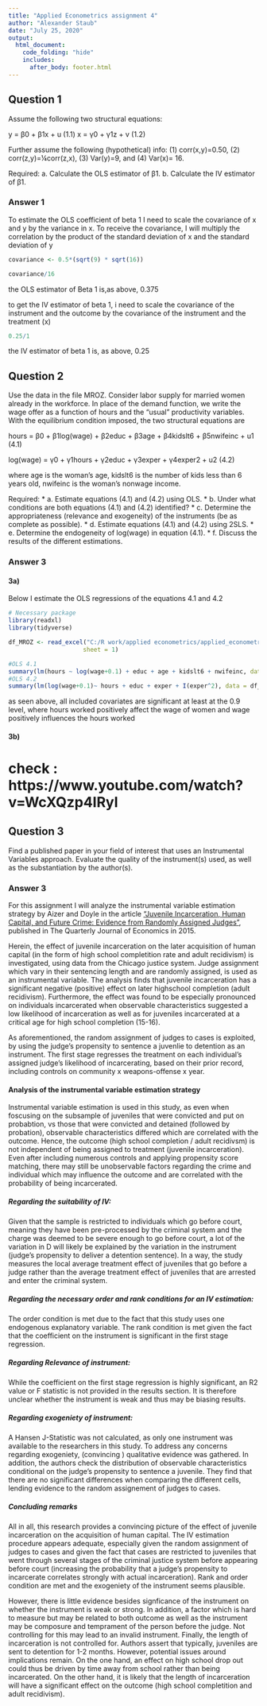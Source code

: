 ```yaml
---
title: "Applied Econometrics assignment 4"
author: "Alexander Staub"
date: "July 25, 2020"
output: 
  html_document:
    code_folding: "hide"
    includes:
      after_body: footer.html
---
```

## Question 1
Assume the following two structural equations:

y = β0 + β1x + u (1.1)
x = γ0 + γ1z + v (1.2)

Further assume the following (hypothetical) info: (1) corr(x,y)=0.50, (2) corr(z,y)=¼corr(z,x), (3) Var(y)=9, and (4) Var(x)= 16.

Required:
a. Calculate the OLS estimator of β1.
b. Calculate the IV estimator of β1.

### Answer 1

To estimate the OLS coefficient of beta 1 I need to scale the covariance of x and y by the variance in x. To receive the covariance, I will multiply the correlation by the product of the standard deviation of x and the standard deviation of y

```r
covariance <- 0.5*(sqrt(9) * sqrt(16))

covariance/16
```

the OLS estimator of Beta 1 is,as above, 0.375

to get the IV estimator of beta 1, i need to scale the covariance of the instrument and the outcome by the covariance of the instrument and the treatment (x)

```r
0.25/1
```

the IV estimator of beta 1 is, as above, 0.25

## Question 2

Use the data in the file MROZ. Consider labor supply for married women already in the workforce. In place of the demand function, we write the wage offer as a function of hours and the “usual” productivity variables. With the equilibrium condition imposed, the two structural equations are

hours = β0 + β1log(wage) + β2educ + β3age + β4kidslt6 + β5nwifeinc + u1 (4.1)

log(wage) = γ0 + γ1hours + γ2educ + γ3exper + γ4exper2 + u2 (4.2)

where age is the woman’s age, kidslt6 is the number of kids less than 6 years old, nwifeinc is the woman’s nonwage income.

Required:
*  a. Estimate equations (4.1) and (4.2) using OLS.
*  b. Under what conditions are both equations (4.1) and (4.2) identified?
*  c. Determine the appropriateness (relevance and exogeneity) of the instruments (be as complete as possible).
*  d. Estimate equations (4.1) and (4.2) using 2SLS.
*  e. Determine the endogeneity of log(wage) in equation (4.1).
*  f. Discuss the results of the different estimations.

### Answer 3

#### 3a)

Below I estimate the OLS regressions of the equations 4.1 and 4.2

```r
# Necessary package
library(readxl)
library(tidyverse)

df_MROZ <- read_excel("C:/R work/applied econometrics/applied_econometrics/Data/MROZ.xlsx", 
                     sheet = 1)

#OLS 4.1
summary(lm(hours ~ log(wage+0.1) + educ + age + kidslt6 + nwifeinc, data = df_MROZ))
#OLS 4.2
summary(lm(log(wage+0.1)~ hours + educ + exper + I(exper^2), data = df_MROZ))
```

as seen above, all included covariates are significant at least at the 0.9 level, where hours worked positively affect the wage of women and wage positively influences the hours worked

#### 3b)
# check : https://www.youtube.com/watch?v=WcXQzp4IRyI

## Question 3
Find a published paper in your field of interest that uses an Instrumental Variables approach. Evaluate the quality of the instrument(s) used, as well as the substantiation by the author(s).

### Answer 3

For this assignment I will analyze the instrumental variable estimation strategy by Aizer and Doyle in the article ["Juvenile Incarceration, Human Capital, and Future Crime: Evidence from Randomly Assigned Judges"](https://academic.oup.com/qje/article-abstract/130/2/759/2330376 "Juvenile Incarceration, Human Capital, and Future Crime: Evidence from Randomly Assigned Judges"), published in The Quarterly Journal of Economics in 2015. 

Herein, the effect of juvenile incarceration on the later acquisition of human capital (in the form of high school completition rate and adult recidivism) is investigated, using data from the Chicago justice system. Judge assignment which vary in their sentencing length and are randomly assigned, is used as an instrumental variable. The analysis finds that juvenile incarceration has a significant negative (positive) effect on later highschool completion (adult recidivism). Furthermore, the effect was found to be especially pronounced on individuals incarcerated when observable characteristics suggested a low likelihood of incarceration as well as for juveniles incarcerated at a critical age for high school completion (15-16). 

As aforementioned, the random assignment of judges to cases is exploited, by using the judge's propensity to sentence a juvenlie to detention as an instrument. The first stage regresses the treatment on each individual's assigned judge's likelihood of incarcerating, based on their prior record, including controls on community x weapons-offense x year. 

#### Analysis of the instrumental variable estimation strategy

Instrumental variable estimation is used in this study, as even when foscusing on the subsample of juveniles that were convicted and put on probabtion, vs those that were convicted and detained (followed by probation), observable characteristics differed which are correlated with the outcome. Hence, the outcome (high school completion / adult recidivsm) is not independent of being assigned to treatment (juvenile incarceration). Even after including numerous controls and applying propensity score matching, there may still be unobservable factors regarding the crime and individual which may influence the outcome and are correlated with the probability of being incarcerated. 

##### Regarding the suitability of IV: 
Given that the sample is restricted to individuals which go before court, meaning they have been pre-processed by the criminal system and the charge was deemed to be severe enough to go before court, a lot of the variation in D will likely be explained by the variation in the instrument (judge's propensity to deliver a detention sentence). In a way, the study measures the local average treatment effect of juveniles that go before a judge rather than the average treatment effect of juveniles that are arrested and enter the criminal system. 

##### Regarding the necessary order and rank conditions for an IV estimation:
The order condition is met due to the fact that this study uses one endogenous explanatory variable. The rank condition is met given the fact that the coefficient on the instrument is significant in the first stage regression. 

##### Regarding Relevance of instrument:
While the coefficient on the first stage regression is highly significant, an R2 value or F statistic is not provided in the results section. It is therefore unclear whether the instrument is weak and thus may be biasing results. 


##### Regarding exogeniety of instrument:
A Hansen J-Statistic was not calculated, as only one instrument was available to the researchers in this study. To address any concerns regarding exogeniety, (convincing ) qualitative evidence was gathered. In addition, the authors check the distribution of observable characteristics conditional on the judge's propensity to sentence a juvenile. They find that there are no significant differences when comparing the different cells, lending evidence to the random assignement of judges to cases. 

##### Concluding remarks
All in all, this research provides a convincing picture of the effect of juvenile incarceration on the acquisition of human capital. The IV estimation procedure appears adequate, especially given the random assignment of judges to cases and given the fact that cases are restricted to juveniles that went through several stages of the criminal justice system before appearing before court (increasing the probability that a judge's propensity to incarcerate correlates strongly with actual incarceration). Rank and order condition are met and the exogeniety of the instrument seems plausible. 

However, there is little evidence besides signficance of the instrument on whether the instrument is weak or strong. In addition,  a factor which is hard to measure but may be related to both outcome as well as the instrument may be composure and temprament of the person before the judge. Not controlling for this may lead to an invalid instrument. Finally,  the length of incarceration is not controlled for. Authors assert that typically, juveniles are sent to detention for 1-2 months. However, potential issues around implications remain. On the one hand, an effect on high school drop out could thus be driven by time away from school rather than being incarcerated. On the other hand, it is likely that the length of incarceration will have a significant effect on the outcome (high school completition and adult recidivism). 